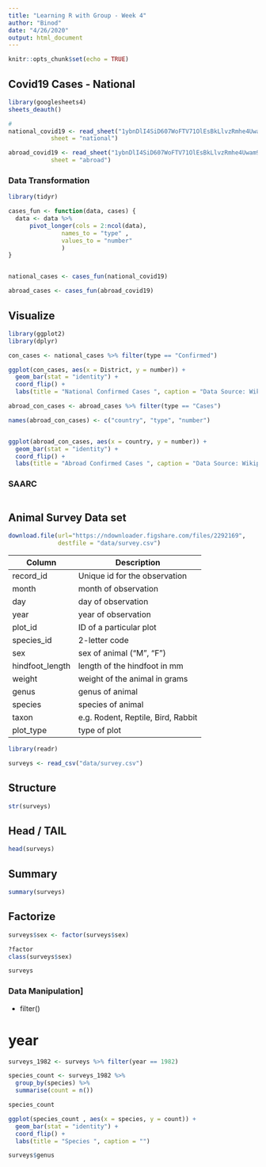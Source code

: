 ```yaml
---
title: "Learning R with Group - Week 4"
author: "Binod"
date: "4/26/2020"
output: html_document
---
```


```r
knitr::opts_chunk$set(echo = TRUE)
```

## Covid19 Cases - National

```r
library(googlesheets4)
sheets_deauth()

# 
national_covid19 <- read_sheet("1ybnDlI4SiD607WoFTV71OlEsBkLlvzRmhe4Uwam9iNs",
            sheet = "national")

abroad_covid19 <- read_sheet("1ybnDlI4SiD607WoFTV71OlEsBkLlvzRmhe4Uwam9iNs",
            sheet = "abroad")

```
### Data Transformation

```r
library(tidyr)

cases_fun <- function(data, cases) {
  data <- data %>%
      pivot_longer(cols = 2:ncol(data),
               names_to = "type" ,
               values_to = "number"
               )
}


national_cases <- cases_fun(national_covid19)

abroad_cases <- cases_fun(abroad_covid19)

```

## Visualize

```r
library(ggplot2)
library(dplyr)

con_cases <- national_cases %>% filter(type == "Confirmed")

ggplot(con_cases, aes(x = District, y = number)) +
  geom_bar(stat = "identity") +
  coord_flip() +
  labs(title = "National Confirmed Cases ", caption = "Data Source: Wikipedia") 
```

```r
abroad_con_cases <- abroad_cases %>% filter(type == "Cases")

names(abroad_con_cases) <- c("country", "type", "number")


ggplot(abroad_con_cases, aes(x = country, y = number)) +
  geom_bar(stat = "identity") +
  coord_flip() +
  labs(title = "Abroad Confirmed Cases ", caption = "Data Source: Wikipedia") 
```

### SAARC 

```r

```


## Animal Survey Data set


```r
download.file(url="https://ndownloader.figshare.com/files/2292169",
              destfile = "data/survey.csv")
```


Column |	Description
--- | ---
record_id	 | Unique id for the observation
month	| month of observation
day	| day of observation
year	| year of observation
plot_id	| ID of a particular plot
species_id	| 2-letter code
sex	| sex of animal (“M”, “F”)
hindfoot_length	| length of the hindfoot in mm
weight	| weight of the animal in grams
genus	| genus of animal
species	| species of animal
taxon	| e.g. Rodent, Reptile, Bird, Rabbit
plot_type	| type of plot

```r
library(readr)

surveys <- read_csv("data/survey.csv")
```

## Structure

```r
str(surveys)
```

## Head / TAIL

```r
head(surveys)
```

## Summary

```r
summary(surveys)
```

## Factorize

```r
surveys$sex <- factor(surveys$sex)

?factor
class(surveys$sex)
```


```r
surveys
```


### Data Manipulation]

- filter()

# year

```r
surveys_1982 <- surveys %>% filter(year == 1982)

species_count <- surveys_1982 %>%
  group_by(species) %>% 
  summarise(count = n())

species_count 

ggplot(species_count , aes(x = species, y = count)) +
  geom_bar(stat = "identity") +
  coord_flip() +
  labs(title = "Species ", caption = "")

surveys$genus

```

